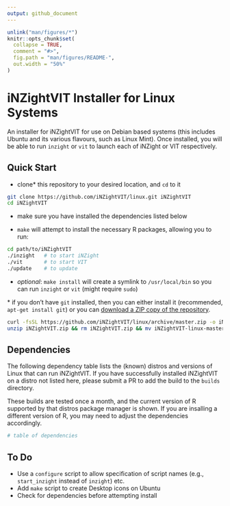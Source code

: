 ```yaml
---
output: github_document
---
```


```r
unlink("man/figures/*")
knitr::opts_chunk$set(
  collapse = TRUE,
  comment = "#>",
  fig.path = "man/figures/README-",
  out.width = "50%"
)
```

# iNZightVIT Installer for Linux Systems

An installer for iNZightVIT for use on Debian based systems (this includes Ubuntu and its various flavours, such as Linux Mint). Once installed, you will be able to run `inzight` or `vit` to launch each of iNZight or VIT respectively.

## Quick Start

-   clone\* this repository to your desired location, and `cd` to it

```bash
git clone https://github.com/iNZightVIT/linux.git iNZightVIT
cd iNZightVIT
```

-   make sure you have installed the dependencies listed below

-   `make` will attempt to install the necessary R packages, allowing you to run:

```bash
cd path/to/iNZightVIT
./inzight   # to start iNZight
./vit       # to start VIT
./update    # to update
```

-   _optional_: `make install` will create a symlink to `/usr/local/bin` so you can run `inzight` or `vit`
    (might require `sudo`)

\* if you don't have `git` installed, then you can either install it (recommended, `apt-get install git`) or you can [download a ZIP copy of the repository](https://github.com/iNZightVIT/linux/archive/master.zip).

```bash
curl -fsSL https://github.com/iNZightVIT/linux/archive/master.zip -o iNZightVIT.zip
unzip iNZightVIT.zip && rm iNZightVIT.zip && mv iNZightVIT-linux-master iNZightVIT
```

## Dependencies

The following dependency table lists the (known) distros and versions of Linux that can run iNZightVIT. If you have successfully installed iNZightVIT on a distro not listed here, please submit a PR to add the build to the `builds` directory.

These builds are tested once a month, and the current version of R supported by that distros package manager is shown. If you are insalling a different version of R, you may need to adjust the dependencies accordingly.

```r
# table of dependencies
```

## To Do

-   Use a `configure` script to allow specification of script names (e.g., `start_inzight` instead of `inzight`) etc.
-   Add `make` script to create Desktop icons on Ubuntu
-   Check for dependencies before attempting install
